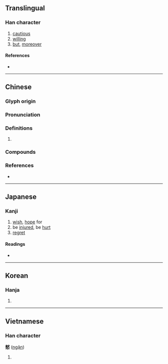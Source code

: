 {{also|慭}}
{{character info}}
==Translingual==

===Han character===
{{Han char|rn=61|rad=心|as=12|sn=16|four=43333|canj=DKP,XDKP|ids=⿱猌心}}

# [[cautious]]
# [[willing]]
# [[but]], [[moreover]]

====References====
* {{Han ref|kx=0402.210|dkj=11215|dj=0742.230|hdz=42349.140|uh=6196|ud=24982|bh=E978|bd=59768}}

----

==Chinese==
{{zh-forms|s=慭}}

===Glyph origin===
{{Han etym}}

===Pronunciation===
{{zh-pron
|m=yìn
|c=ngan6,jan6
|mc=
|oc=y
|cat=
}}

===Definitions===
{{zh-hanzi}}

# {{rfdef|zh}}

===Compounds===
{{zh-der|天不憖遺|憖憖然}}

===References===
* {{R:yue:mfccd}}

----

==Japanese==

===Kanji===
{{ja-kanji|grade=|rs=心12}}

# [[wish]], [[hope]] for
# be [[injured]], be [[hurt]]
# [[regret]]

====Readings====
* {{ja-readings|on=[[ぎん]] (gin), [[きん]] (kin)|kun=[[なまじいに]] (namajiini)}}

----

==Korean==

===Hanja===
{{ko-hanja|hangeul=은|eumhun=|rv=eun|mr=ŭn|y=un}}

# {{rfdef|ko|sort=心12}}

----

==Vietnamese==

===Han character===
'''憖''' ([[ngận]])

# {{rfdef|vi}}